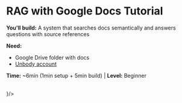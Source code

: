 
# RAG with Google Docs Tutorial

**You'll build:** A system that searches docs semantically and answers questions with source references

**Need:**
- Google Drive folder with docs
- [Unbody account](https://app.unbody.io)

**Time:** ~6min (1min setup + 5min build) | **Level:** Beginner



<br/>
<InlineThumbnail title="Let's start" link="/first-project/rag/1-setup" icon={<Rocket />}/>

